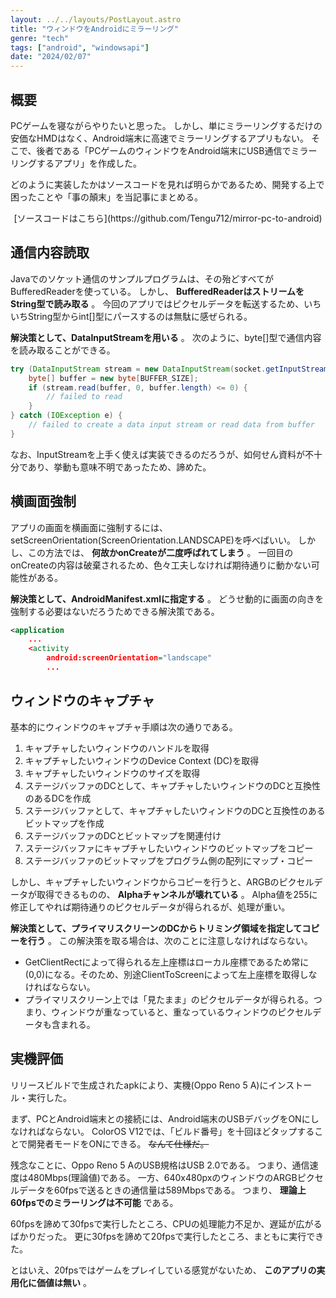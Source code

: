 ```yaml
---
layout: ../../layouts/PostLayout.astro
title: "ウィンドウをAndroidにミラーリング"
genre: "tech"
tags: ["android", "windowsapi"]
date: "2024/02/07"
---
```


## 概要

PCゲームを寝ながらやりたいと思った。
しかし、単にミラーリングするだけの安価なHMDはなく、Android端末に高速でミラーリングするアプリもない。
そこで、後者である「PCゲームのウィンドウをAndroid端末にUSB通信でミラーリングするアプリ」を作成した。

どのように実装したかはソースコードを見れば明らかであるため、開発する上で困ったことや「事の顛末」を当記事にまとめる。

<div style="text-align: center;">
[ソースコードはこちら](https://github.com/Tengu712/mirror-pc-to-android)
</div>



## 通信内容読取

Javaでのソケット通信のサンプルプログラムは、その殆どすべてがBufferedReaderを使っている。
しかし、 __BufferedReaderはストリームをString型で読み取る__ 。
今回のアプリではピクセルデータを転送するため、いちいちString型からint[]型にパースするのは無駄に感ぜられる。

__解決策として、DataInputStreamを用いる__ 。
次のように、byte[]型で通信内容を読み取ることができる。

```java
try (DataInputStream stream = new DataInputStream(socket.getInputStream())) {
    byte[] buffer = new byte[BUFFER_SIZE];
    if (stream.read(buffer, 0, buffer.length) <= 0) {
        // failed to read
    }
} catch (IOException e) {
    // failed to create a data input stream or read data from buffer
}
```

なお、InputStreamを上手く使えば実装できるのだろうが、如何せん資料が不十分であり、挙動も意味不明であったため、諦めた。



## 横画面強制

アプリの画面を横画面に強制するには、setScreenOrientation(ScreenOrientation.LANDSCAPE)を呼べばいい。
しかし、この方法では、 __何故かonCreateが二度呼ばれてしまう__ 。
一回目のonCreateの内容は破棄されるため、色々工夫しなければ期待通りに動かない可能性がある。

__解決策として、AndroidManifest.xmlに指定する__ 。
どうせ動的に画面の向きを強制する必要はないだろうためできる解決策である。


```xml
<application
    ...
    <activity
        android:screenOrientation="landscape"
        ...
```



## ウィンドウのキャプチャ

基本的にウィンドウのキャプチャ手順は次の通りである。

1. キャプチャしたいウィンドウのハンドルを取得
1. キャプチャしたいウィンドウのDevice Context (DC)を取得
1. キャプチャしたいウィンドウのサイズを取得
1. ステージバッファのDCとして、キャプチャしたいウィンドウのDCと互換性のあるDCを作成
1. ステージバッファとして、キャプチャしたいウィンドウのDCと互換性のあるビットマップを作成
1. ステージバッファのDCとビットマップを関連付け
1. ステージバッファにキャプチャしたいウィンドウのビットマップをコピー
1. ステージバッファのビットマップをプログラム側の配列にマップ・コピー

しかし、キャプチャしたいウィンドウからコピーを行うと、ARGBのピクセルデータが取得できるものの、 __Alphaチャンネルが壊れている__ 。
Alpha値を255に修正してやれば期待通りのピクセルデータが得られるが、処理が重い。

__解決策として、プライマリスクリーンのDCからトリミング領域を指定してコピーを行う__ 。
この解決策を取る場合は、次のことに注意しなければならない。

- GetClientRectによって得られる左上座標はローカル座標であるため常に(0,0)になる。そのため、別途ClientToScreenによって左上座標を取得しなければならない。
- プライマリスクリーン上では「見たまま」のピクセルデータが得られる。つまり、ウィンドウが重なっていると、重なっているウィンドウのピクセルデータも含まれる。



## 実機評価

リリースビルドで生成されたapkにより、実機(Oppo Reno 5 A)にインストール・実行した。

まず、PCとAndroid端末との接続には、Android端末のUSBデバッグをONにしなければならない。
ColorOS V12では、「ビルド番号」を十回ほどタップすることで開発者モードをONにできる。
~~なんて仕様だ。~~ 

残念なことに、Oppo Reno 5 AのUSB規格はUSB 2.0である。
つまり、通信速度は480Mbps(理論値)である。
一方、640x480pxのウィンドウのARGBピクセルデータを60fpsで送るときの通信量は589Mbpsである。
つまり、 __理論上60fpsでのミラーリングは不可能__ である。

60fpsを諦めて30fpsで実行したところ、CPUの処理能力不足か、遅延が広がるばかりだった。
更に30fpsを諦めて20fpsで実行したところ、まともに実行できた。

とはいえ、20fpsではゲームをプレイしている感覚がないため、 __このアプリの実用化に価値は無い__ 。

